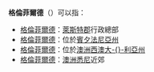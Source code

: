 {{disambig|Cat=五字地名消歧義}}
{{NoteTA
|1=zh-cn:悉尼;zh-hk:悉尼;zh-tw:雪梨
}}
'''格倫菲爾德'''（{{lang-en|Glenfield}}）可以指：

*[[格倫菲爾德_(萊斯特郡)|格倫菲爾德]]：[[萊斯特郡|萊斯特郡]]行政總部
*[[格倫菲爾德_(賓夕法尼亞州)|格倫菲爾德]]：位於[[賓夕法尼亞州|賓夕法尼亞州]]
*[[格倫菲爾德_(西澳洲)|格倫菲爾德]]：位於[[澳洲|澳洲]][[西澳大利亞州|西澳大-{}-利亞州]]
*[[格倫菲爾德_(新南威爾斯州)|格倫菲爾德]]：[[澳洲|澳洲]][[悉尼|悉尼]]近郊

{{DEFAULTSORT:Glenfield}}